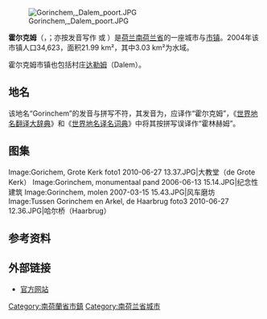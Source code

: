 {{noteTA|G1=荷兰地名}}
{{Infobox settlement
<!-- See Template:Infobox settlement for additional fields and descriptions -->
<!-- Name and transliteration -->
| name                    = 霍尔克姆
| native_name             = Gorinchem
| other_name              = (Gorcum / Gorkum)
| settlement_type         = {{NL}}[[市镇_(荷兰)|市镇]]
<!-- Images, nickname, motto -->
| image_skyline           = Gorinchem 011.jpg
| image_alt               = 
| image_caption           = 灵厄港（Lingehaven）
| image_flag              = Flag of Gorinchem.svg
| flag_size               = 100x67px
| flag_alt                = 
| image_shield            = Coat of arms of Gorinchem.svg
| shield_size             = 100x80px
| shield_alt              = 
<!-- Maps, coordinates -->
| image_map               = Map - NL - Municipality code 0512 (2009).svg
| map_alt                 = Highlighted position of Gorinchem in a municipal map of South Holland
| map_caption             = 霍尔克姆在南荷兰省的位置
| coordinates             = {{coord|format=dms|region:NL|display=inline,title}}
| coordinates_footnotes   = 
| subdivision_type        = [[世界政區索引|国家]]
| subdivision_name        = {{NL}}
| subdivision_type1       = [[荷蘭省份|省份]]
| subdivision_name1       = [[南荷兰省|南荷兰省]]
| government_footnotes    = <ref name="mayor_now">{{cite web
 |url = http://www.gorinchem.nl/bestuur-organisatie/burgemeester-en-wethouders_3122/
 |title = Burgemeester en wethouders
 |trans-title = Mayor and aldermen
 |language = nl
 |author = 
 |date = 
 |work = 
 |publisher = Gemeente Gorinchem
 |accessdate = 21 July 2013
 |archive-url = https://web.archive.org/web/20130814080911/http://www.gorinchem.nl/bestuur-organisatie/burgemeester-en-wethouders_3122/
 |archive-date = 14 August 2013
 |url-status = dead
 }}</ref>
| governing_body          = 市议会
| leader_party            = [[基督教民主黨_(荷蘭)|CDA]]
| leader_title            = 市长
| leader_name             = [[Reinie_Melissant-Briene|Reinie Melissant-Briene]]
<!-- Geographic information -->
| unit_pref               = Metric
<!-- ALL fields with measurements have automatic unit conversion -->
<!-- for references: use <ref> tags -->
| area_footnotes          = <ref>{{Dutch municipality total area|dataref}}</ref>
<!-- square kilometers -->
| area_total_km2          = {{Dutch municipality total area|Gorinchem}}
| area_land_km2           = {{Dutch municipality land area|Gorinchem}}
| area_water_km2          = {{Dutch municipality water area|Gorinchem}}
| elevation_footnotes     = <ref name="AHN">{{cite web
 |url=http://www.ahn.nl/postcodetool 
 |title=Postcodetool for 4205AZ 
 |language=nl 
 |work=Actueel Hoogtebestand Nederland 
 |publisher=Het Waterschapshuis 
 |accessdate=21 July 2013 
 |url-status=dead 
 |archiveurl=https://web.archive.org/web/20130921053543/http://www.ahn.nl/postcodetool 
 |archivedate=21 September 2013 
}}</ref>
| elevation_m             = 2
| elevation_max_footnotes = <!-- for references: use <ref> tags -->
| elevation_max_m         =
| elevation_min_footnotes = <!-- for references: use <ref> tags -->
| elevation_min_m         =
<!-- Population, demographics -->
| population_footnotes    = <ref>{{Dutch municipality population|dataref}}</ref>
| population_total        = {{Dutch municipality population|Gorinchem}}
| population_as_of        = {{MONTHNAME|{{Dutch municipality population|popbasemonth}}}} {{Dutch municipality population|popbaseyear}}
| population_density_km2  = {{Dutch municipality population density|Gorinchem}} <!-- For automatic calculation: auto-->
| population_demonym      = Gorkumer
<!-- Other information -->
| timezone1               = [[欧洲中部时间|CET]]
| utc_offset1             = +1
| timezone1_DST           = [[欧洲中部夏令时间|CEST]]
| utc_offset1_DST         = +2
| postal_code_type        = 邮政编码
| postal_code             = 4200–4208
| area_code_type          = 电话区号
| area_code               = 0183
| website                 = {{Official URL}}
| footnotes               =
[[Image:Gorinchem-plaats-OpenTopo.jpg|275px]]
}}
[[Image:Gorinchem,_Dalem_poort.JPG|thumb]]

'''霍尔克姆'''（{{lang-nl|Gorinchem}}，{{IPA-nl|ˈɣɔrkəm|lang|Nl-Gorinchem.ogg}}；亦按发音写作{{lang|nl|Gorkum|}} 或 {{lang|nl|Gorcum|}}）是[[荷兰|荷兰]][[南荷兰省|南荷兰省]]的一座城市与[[市镇_(荷兰)|市镇]]。2004年该市镇人口34,623，面积21.99 km²，其中3.03 km²为水域。

霍尔克姆市镇也包括村庄[[达勒姆_(荷兰)|达勒姆]]（Dalem）。

== 地名 ==
该地名“Gorinchem”的发音与拼写不符，其发音为{{IPA-nl|ˈɣɔrkəm|}}，应译作“霍尔克姆”，《[[世界地名翻译大辞典|世界地名翻译大辞典]]》和《[[世界地名译名词典|世界地名译名词典]]》中将其按拼写误译作“霍林赫姆”。

== 图集 ==
<gallery>
Image:Gorichem, Grote Kerk foto1 2010-06-27 13.37.JPG|大教堂（de Grote Kerk）
Image:Gorinchem, monumentaal pand 2006-06-13 15.14.JPG|纪念性建筑
Image:Gorinchem, molen 2007-03-15 15.43.JPG|风车磨坊
Image:Tussen Gorinchem en Arkel, de Haarbrug foto3 2010-06-27 12.36.JPG|哈尔桥（Haarbrug）
</gallery>
==参考资料==
{{reflist}}
== 外部链接==
{{commonscat|Gorinchem}}
*[http://www.gorinchem.nl 官方网站]

{{South Holland Province}}

{{Authority control}}
[[Category:南荷蘭省市鎮|Category:南荷蘭省市鎮]]
[[Category:南荷兰省城市|Category:南荷兰省城市]]